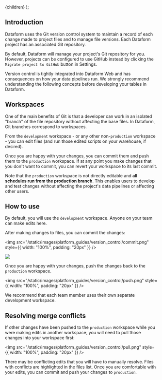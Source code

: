 
  <Documentation title="Using version control">{children}</Documentation>
);

## Introduction

Dataform uses the Git version control system to maintain a record of each change made to project files and to manage file versions. Each Dataform project has an associated Git repository.

By default, Dataform will manage your project's Git repository for you. However, projects can be configured to use GitHub instead by clicking the `Migrate project to GitHub` button in Settings.

<div className="bp3-callout bp3-icon-info-sign bp3-intent-primary" markdown="1">
  Version control is tightly integrated into Dataform Web and has consequences on how your data
  pipelines run. We strongly recommend understanding the following concepts before developing your
  tables in Dataform.
</div>

## Workspaces

One of the main benefits of Git is that a developer can work in an isolated "branch" of the file repository without affecting the base files. In Dataform, Git branches correspond to workspaces.

From the `development` workspace - or any other non-`production` workspace - you can edit files (and run those edited scripts on your warehouse, if desired).

Once you are happy with your changes, you can commit them and push them to the `production` workspace. If at any point you make changes that you don't want to commit, you can revert your workspace to its last commit.

Note that the `production` workspace is not directly editable and **all schedules run from the production branch**. This enables users to develop and test changes without affecting the project's data pipelines or affecting other users.

## How to use

By default, you will use the `development` workspace. Anyone on your team can make edits here.

After making changes to files, you can commit the changes:

<img
  src="/static/images/platform_guides/version_control/commit.png"
  style={{ width: "100%", padding: "20px" }}
/>

<ScreenshotWrapper>
<img
  src="/static/images/platform_guides/version_control/commit2.png"
  style={{ width: "100%"}}
/>
</ScreenshotWrapper>

Once you are happy with your changes, push the changes back to the `production` workspace.

<img
  src="/static/images/platform_guides/version_control/push.png"
  style={{ width: "100%", padding: "20px" }}
/>

<div className="bp3-callout bp3-icon-info-sign bp3-intent-warning" markdown="1">
  We recommend that each team member uses their own separate development workspace.
</div>

## Resolving merge conflicts

If other changes have been pushed to the `production` workspace while you were making edits in another workspace, you will need to pull those changes into your workspace first:

<img
  src="/static/images/platform_guides/version_control/pull.png"
  style={{ width: "100%", padding: "20px" }}
/>

There may be conflicting edits that you will have to manually resolve. Files with conflicts are highlighted in the files list. Once you are comfortable with your edits, you can commit and push your changes to `production`.

